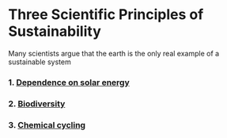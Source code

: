 = Three Scientific Principles of Sustainability =
Many scientists argue that the earth is the only real example of a sustainable system

=== 1. [[Dependence on solar energy]] ===
=== 2. [[Biodiversity]] ===
=== 3. [[Chemical cycling]] ===
